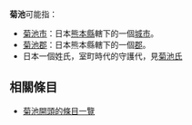 '''菊池'''可能指：

*[[菊池市|菊池市]]：日本[[熊本縣|熊本縣]]轄下的一個[[城市|城市]]。
*[[菊池郡|菊池郡]]：日本熊本縣轄下的一個[[郡|郡]]。
*日本一個姓氏，室町時代的守護代，見[[菊池氏|菊池氏]]

==相關條目==
* [[:Special:Prefixindex/菊池|菊池開頭的條目一覽]]

{{disambig|Cat=二字日本相關消歧義}}